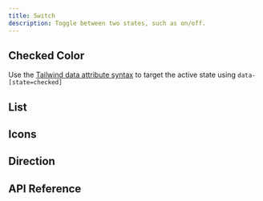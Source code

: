 ```yaml
---
title: Switch
description: Toggle between two states, such as on/off.
---
```













<Framework id="react">
	<Preview framework="react" files={{ 'app.tsx': DefaultReactRaw }} client:visible>
		<DefaultReact client:visible />
	</Preview>
</Framework>
<Framework id="svelte">
	<Preview framework="svelte" files={{ 'app.svelte': DefaultSvelteRaw }} client:visible>
		<DefaultSvelte client:visible />
	</Preview>
</Framework>

## Checked Color

Use the [Tailwind data attribute syntax](https://tailwindcss.com/docs/hover-focus-and-other-states#data-attributes) to target the active state using `data-[state=checked]`

<Framework id="react">
	<Preview framework="react" files={{ 'app.tsx': ColorsReactRaw }} client:visible>
		<ColorsReact client:visible />
	</Preview>
</Framework>
<Framework id="svelte">
	<Preview framework="svelte" files={{ 'app.svelte': ColorsSvelteRaw }} client:visible>
		<ColorsSvelte client:visible />
	</Preview>
</Framework>

## List

<Framework id="react">
	<Preview framework="react" files={{ 'app.tsx': ListReactRaw }} client:visible>
		<ListReact client:visible />
	</Preview>
</Framework>
<Framework id="svelte">
	<Preview framework="svelte" files={{ 'app.svelte': ListSvelteRaw }} client:visible>
		<ListSvelte client:visible />
	</Preview>
</Framework>

## Icons

<Framework id="react">
	<Preview framework="react" files={{ 'app.tsx': ThumbIconsReactRaw }} client:visible>
		<ThumbIconsReact client:visible />
	</Preview>
</Framework>
<Framework id="svelte">
	<Preview framework="svelte" files={{ 'app.svelte': ThumbIconsSvelteRaw }} client:visible>
		<ThumbIconsSvelte client:visible />
	</Preview>
</Framework>

## Direction

<Framework id="react">
	<Preview framework="react" files={{ 'app.tsx': DirReactRaw }} client:visible>
		<DirReact client:visible />
	</Preview>
</Framework>
<Framework id="svelte">
	<Preview framework="svelte" files={{ 'app.svelte': DirSvelteRaw }} client:visible>
		<DirSvelte client:visible />
	</Preview>
</Framework>

## API Reference

<ApiTable />
